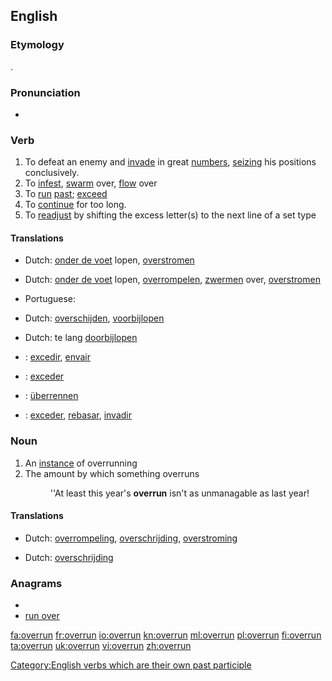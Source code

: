 ==English==

===Etymology===
{{prefix|over|run}}.

===Pronunciation===
* {{IPA|/'ovərʌn/}}

===Verb===
{{en-verb|overruns|overrunning|overran|overrun}}
{{transitive}}

# To defeat an enemy and [[invade]] in great [[numbers]], [[seizing]] his positions conclusively.
# To [[infest]], [[swarm]] over, [[flow]] over
# To [[run]] [[past]]; [[exceed]]
# To [[continue]] for too long.
# To [[readjust]] by shifting the excess letter(s) to the next line of a set type

====Translations====
{{trans-top|to defeat an enemy and invade in great numbers}}
* Dutch: [[onder de voet]] lopen, [[overstromen]]
{{trans-mid}}
{{trans-bottom}}

{{trans-top|to infest, swarm over}}
* Dutch: [[onder de voet]] lopen, [[overrompelen]], [[zwermen]] over, [[overstromen]]
{{trans-mid}}
* Portuguese: {{t-|pt|infestar}}
{{trans-bottom}}

{{trans-top|to run past, exceed}}
* Dutch: [[overschijden]], [[voorbijlopen]]
{{trans-mid}}
{{trans-bottom}}

{{trans-top|to readjust by shifting the excess letter(s) to the next line}}
{{trans-mid}}
{{trans-bottom}}

{{trans-top|to continue for too long}}
* Dutch: te lang [[doorbijlopen]]
{{trans-mid}}
{{trans-bottom}}

{{checktrans-top}}
* {{ttbc|Catalan}}: [[excedir]], [[envair]]
* {{ttbc|French}}: [[exceder]]
{{checktrans-mid}}
* {{ttbc|German}}: [[überrennen]]
* {{ttbc|Spanish}}: [[exceder]], [[rebasar]], [[invadir]]
{{checktrans-bottom}}

===Noun===
{{en-noun}}

# An [[instance]] of overrunning
# The amount by which something overruns
#: ''At least this year's '''overrun''' isn't as unmanagable as last year!

====Translations====
{{trans-top|instance of overrunning}}
* Dutch: [[overrompeling]], [[overschrijding]], [[overstroming]]
{{trans-mid}}
{{trans-bottom}}

{{trans-top|amount by which something overruns}}
* Dutch: [[overschrijding]]
{{trans-mid}}
{{trans-bottom}}

===Anagrams===
* {{alphagram|enorruv}}
* [[run over#English|run over]]

[[Category:English verbs which are their own past participle]]

[[fa:overrun]]
[[fr:overrun]]
[[io:overrun]]
[[kn:overrun]]
[[ml:overrun]]
[[pl:overrun]]
[[fi:overrun]]
[[ta:overrun]]
[[uk:overrun]]
[[vi:overrun]]
[[zh:overrun]]